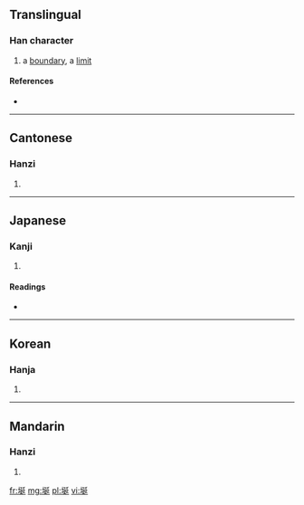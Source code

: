 ==Translingual==

===Han character===
{{Han char|rn=32|rad=土|as=07|sn=10|four=4214<sub>1</sub>|canj=土弓大一 (GNKM), 土弓大女 (GNKV)}}

# a [[boundary]], a [[limit]]

====References====
* {{Han ref|kx=0230.010|dkj=05121|dj=0466.010|hdz=10445.100|uh=57CF|ud=22479|bh=D4BA|bd=54458}}

----

==Cantonese==

===Hanzi===
{{yue-hanzi|jyut=|y=yin4}}

# {{defn|lang=yue|sort=土07}}

----

==Japanese==

===Kanji===
{{ja-kanji|grade=|rs=土07}}

# {{defn|lang=ja|sort=土07}}

====Readings====
* {{ja-readings|on=[[せん]] (sen), [[ぜん]] (zen), [[えん]] (en)|kun=[[はかみち]] (hakamichi), [[のぼる]] (noboru), [[やはらげるこねる]] (yaharagerukoneru)}}

----

==Korean==

===Hanja===
{{ko-hanja|hangeul=[[연]]|rv=yeon|mr=yŏn}}

# {{defn|lang=ko|sort=土07}}

----

==Mandarin==

===Hanzi===
{{cmn-hanzi|pin=[[yán]] ([[yan2]])|wg=yen<sup>2</sup>}}

# {{defn|lang=cmn|sort=土07}}

[[fr:埏]]
[[mg:埏]]
[[pl:埏]]
[[vi:埏]]
